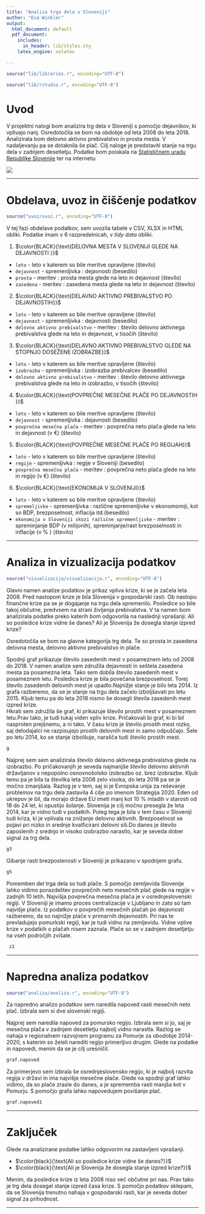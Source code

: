 ```yaml
---
title: "Analiza trga dela v Sloveniji"
author: "Eva Winkler"
output:
  html_document: default
  pdf_document:
    includes:
      in_header: lib/styles.sty
    latex_engine: xelatex

---
```

```r
source("lib/libraries.r", encoding="UTF-8")
```

```r
source("lib/rstudio.r", encoding="UTF-8")
```

# Uvod

V projektni nalogi bom analizira trg dela v Sloveniji s pomočjo dejavnikov, ki vplivajo nanj. Osredotočila se bom na obdobje od leta 2008 do leta 2018. Analizirala bom delovno aktivno prebivalstvo in  prosta mesta. V nadaljevanju pa se dotaknila še plač. Cilj naloge je predstaviti stanje na trgu dela v zadnjem desetletju. Podatke bom poiskala na [Statističnem uradu Republike Slovenije](https://pxweb.stat.si/SiStat) ter na internetu.

![](slike/trgdela.png)

***

# Obdelava, uvoz in čiščenje podatkov

```r
source("uvoz/uvoz.r", encoding="UTF-8")
```

V tej fazi obdelave podatkov, sem uvozila tabele v CSV, XLSX in HTML obliki. Podatke imam v 6 razpredelnicah, v *tidy data* obliki. 

1. $\color{BLACK}{\text{DELOVNA MESTA V SLOVENIJI GLEDE NA DEJAVNOSTI }}$ 

  - `leto` - leto v katerem so bile meritve opravljene (število)
  - `dejavnost` - spremenljivka : dejavnosti (besedilo)
  - `prosta` - meritev : prosta mesta glede na leto in dejavnost  (število)
  - `zasedena` - meritev : zasedena mesta glede na leto in dejavnost  (število)
  
2. $\color{BLACK}{\text{DELAVNO AKTIVNO PREBIVALSTVO PO DEJAVNOSTIH}}$

  - `leto` - leto v katerem so bile meritve opravljene (število)
  - `dejavnost` - spremenljivka : dejavnosti (besedilo)
  - `delovno aktivno prebivalstvo` - meritev : število delovno aktivnega prebivalstva glede na leto in dejavnost, v tisočih (število)
  
3.  $\color{BLACK}{\text{DELAVNO AKTIVNO PREBIVALSTVO GLEDE NA STOPNJO DOSEŽENE IZOBRAZBE}}$

  - `leto` - leto v katerem so bile meritve opravljene (število)
  - `izobrazba` - spremenljivka : izobrazba prebivalcev (besedilo)
  - `delovno aktivno prebivalstvo` - meritev : število delovno aktivnega prebivalstva glede na leto in izobrazbo, v tisočih (število)
  
4. $\color{BLACK}{\text{POVPREČNE MESEČNE PLAČE PO DEJAVNOSTIH }}$

  - `leto` - leto v katerem so bile meritve opravljene (število)
  - `dejavnost` - spremenljivka : dejavnosti (besedilo)
  - `povprečna mesečna plača` - meritev : povprečna neto plača glede na leto in dejavnost (v €) (število)
  
5. $\color{BLACK}{\text{POVPREČNE MESEČNE PLAČE PO REGIJAH}}$ 

 - `leto` - leto v katerem so bile meritve opravljene (število)
  - `regije` - spremenljivka : regije v Sloveniji (besedilo)
  - `povprečna mesečna plača` - meritev : povprečna neto plača glede na leto in regijo  (v €) (število)
  
6. $\color{BLACK}{\text{EKONOMIJA V SLOVENIJI}}$

  - `leto` - leto v katerem so bile meritve opravljene (število)
  - `spremeljivke` - spremenljivka : različne spremenljivke v ekonomomiji, kot so BDP,  brezposelnost, inflacija itd.(besedilo)
  - `ekonomija v Sloveniji skozi različne spremenljivke` - meritev : spreminjanje BDP (v milijonih), spreminjanje/rast brezposelnosti in inflacije (v % ) (število)
  

***

# Analiza in vizualizacija podatkov

```r
source("vizualizacija/vizualizacija.r", encoding="UTF-8")
```


Glavni namen analize podatkov je prikaz vpliva krize, ki se je začela leta 2008. Pred nastopom krize je bila Slovenija v gospodarski rasti. Ob nastopu finančne krize pa se je dogajanje na trgu dela spremenilo. Posledice so bile takoj občutne, predvsem na strani življenja prebivalstva. V ta namen bom analizirala podatke preko katerih bom odgovorila na naslednji vprašanji: 
Ali so posledice krize vidne še danes?
Ali je Slovenija že dosegla stanje izpred krize?

Osredotočila se bom na glavne kategorija trg dela. Te so prosta in zasedena delovna mesta, delovno aktivno prebivalstvo in plače.

Spodnji graf prikazuje število zasedenih mest v posameznem letu od 2008 do 2018. V namen analize sem združila dejavnosti in seštela zasedena mesta za posamezna leta. Tako sem dobila število zasedenih mest v posameznem letu. Posledica krize je bila povečana brezposelnost. Torej število zasedenih delovnih mest je upadlo.Najnižje stanje je bilo leta 2014. Iz grafa razberemo, da se je stanje na trgu dela začelo izboljšavati po letu 2015. Kljub temu pa do leta 2018 nismo še dosegli števila zasedenih mest izpred krize.  
Hkrati sem združila še graf, ki prikazuje število prostih mest v posameznem letu.Prav tako, je tudi tukaj viden vpliv krize. Pričakovali bi graf, ki bi bil nasproten prejšnemu, a ni tako. V času krize je število prostih mest nizko, saj delodajalci ne razpisujejo prostih delovnih mest in samo odpuščajo. Šele po letu 2014, ko se stanje izbolšuje, narašča tudi število prostih mest.

```r
g
```


Najprej sem sem analizirala število delavno aktivnega prebivalstva glede na izobrazbo. Po pričakovanjih je seveda najmanjše število delovno aktivnih državljanov s nepopolno osnovnošolsko izobrazbo oz. brez izobrazbe. Kljub temu pa je bila ta številka leta 2008 zelo visoka, do leta 2018 pa se je močno zmanjšala. Razlog je v tem, saj si je Evropska unija za reševanje problemov na trgu dela zastavila 4 cilje po imenom Strategija 2020. Eden od ukrepov je bil, da morajo države EU imeti manj kot 10 % mladih v starosti od 18 do 24 let, ki opustijo šolanje. Slovenija je cilj močno presegla že leta 2014, kar je vidno tudi v podatkih. Poleg tega je bila v tem času v Sloveniji tudi kriza, ki je vplivala na znižanje delovno aktivnih. Brezposelnost se pojavi pri nizko in srednje kvalficirani delovni sili.Do danes je število zaposlenih z srednjo in visoko izobrazbo narastlo, kar je seveda dober signal za trg dela. 


```r
g3
```

Gibanje rasti brezposlenosti v Sloveniji je prikazano v spodnjem grafu. 

```r
g5
```


Pomemben del trga dela so tudi plače. S pomočjo zemljevida Slovenije lahko vidimo porazdelitev povprečnih neto mesečnih plač glede na regije v zadnjih 10 letih. Najvišja povprečna mesečna plača je v osrednjeslovenski regiji. V Sloveniji je imamo proces centralizacije v Ljubljano in zato so tam najvišje plače. Iz podatkov o povprečih mesečnih plačah po dejavnosti razberemo, da so najnižje plače v primarnih dejavnostih. Pri nas te prevladujejo pomurkski regiji, kar je tudi vidno na zemljevidu. Vidne vplive krize v podatkih o plačah nisem zaznala. Plače so se v zadnjem desetljetju na vseh področjih zvišale. 

```r
 z1
```



***

# Napredna analiza podatkov

```r
source("analiza/analiza.r", encoding="UTF-8")
```

Za napredno analizo podatkov sem naredila napoved rasti mesečnih neto plač. Izbrala sem si dve slovenski regiji. 

Najprej sem naredila napoved za pomursko regijo. Izbrala sem si jo, saj je mesečna plača v zadnjem desetletju najbolj vidno narastla. Razlog se nahaja v regionalnem razvojnem programu za Pomurje za obodobje 2014-2020, s katerim so želeli narediti regijo primerljivo drugim. Glede na podatke in napovedi, menim da se je cilj uresničil.

```r
graf.napoved
```

Za primerjevo sem izbrala še osrednjeslovensko regijo, ki je najbolj razvita regija v državi in ima najvišje mesečne plače. Glede na spodnji graf lahko vidimo, da so plače zrasle do danes, a je sprememba rasti manjša kot v Pomurju. S pomočjo grafa lahko napovedujem povišanje plač. 

```r
graf.napoved1
```
***

# Zaključek 

Glede na analizirane podatke lahko odgovorim na zastavljeni vprašanji.

- $\color{black}{\text{Ali so posledice krize vidne še danes?}}$
- $\color{black}{\text{Ali je Slovenija že dosegla stanje izpred krize?}}$


Menim, da posledice krize iz leta 2008 niso več občutne pri nas. Prav tako je trg dela dosegel stanje izpred časa krize. S pomočjo podatkov sklepam, da se Slovenija trenutno nahaja v gospodarski rasti, kar je seveda dober signal za prihodnost. 

***
